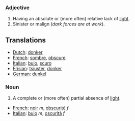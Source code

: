 ===Adjective===
#Having an absolute or (more often) relative lack of [[light]].
#Sinister or malign (''dark forces are at work'').

==Translations==
*[[Dutch]]: [[donker]]
*[[French]]: [[sombre]], [[obscure]]
*[[Italian]]: [[buio]], [[scuro]]
*[[Frisian]]: [[tsjuster]], [[donker]]
*[[German]]: [[dunkel]]

===Noun===
#A complete or (more often) partial absence of [[light]].

*[[French]]: [[noir]] ''m'', [[obscurité]] ''f''
*[[Italian]]: [[buio]] ''m'', [[oscurità]] ''f''